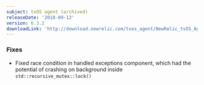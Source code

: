 ```yaml
---
subject: tvOS agent (archived)
releaseDate: '2018-09-12'
version: 6.3.2
downloadLink: 'http://download.newrelic.com/tvos_agent/NewRelic_tvOS_Agent_6.3.2.zip'
---
```


### Fixes

* Fixed race condition in handled exceptions component, which had the potential of crashing on background inside `std::recursive_mutex::lock()`
